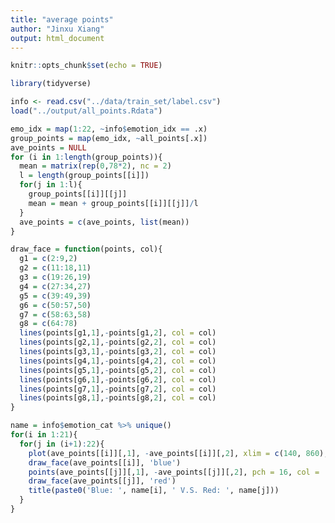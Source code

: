 ```yaml
---
title: "average points"
author: "Jinxu Xiang"
output: html_document
---
```


```r
knitr::opts_chunk$set(echo = TRUE)
```

```r
library(tidyverse)
```

```r
info <- read.csv("../data/train_set/label.csv")
load("../output/all_points.Rdata")
```

```r
emo_idx = map(1:22, ~info$emotion_idx == .x)
group_points = map(emo_idx, ~all_points[.x])
ave_points = NULL
for (i in 1:length(group_points)){
  mean = matrix(rep(0,78*2), nc = 2)
  l = length(group_points[[i]])
  for(j in 1:l){
    group_points[[i]][[j]]
    mean = mean + group_points[[i]][[j]]/l
  }
  ave_points = c(ave_points, list(mean))
}
```

```r
draw_face = function(points, col){
  g1 = c(2:9,2)
  g2 = c(11:18,11)
  g3 = c(19:26,19)
  g4 = c(27:34,27)
  g5 = c(39:49,39)
  g6 = c(50:57,50)
  g7 = c(58:63,58)
  g8 = c(64:78)
  lines(points[g1,1],-points[g1,2], col = col)
  lines(points[g2,1],-points[g2,2], col = col)
  lines(points[g3,1],-points[g3,2], col = col)
  lines(points[g4,1],-points[g4,2], col = col)
  lines(points[g5,1],-points[g5,2], col = col)
  lines(points[g6,1],-points[g6,2], col = col)
  lines(points[g7,1],-points[g7,2], col = col)
  lines(points[g8,1],-points[g8,2], col = col)
}
```



```r
name = info$emotion_cat %>% unique()
for(i in 1:21){
  for(j in (i+1):22){
    plot(ave_points[[i]][,1], -ave_points[[i]][,2], xlim = c(140, 860), ylim = c(-680, -140), pch = 16, col = 'blue',cex = 0.5)
    draw_face(ave_points[[i]], 'blue')
    points(ave_points[[j]][,1], -ave_points[[j]][,2], pch = 16, col = 'red', cex = 0.5)
    draw_face(ave_points[[j]], 'red')
    title(paste0('Blue: ', name[i], ' V.S. Red: ', name[j]))
  }
}
```















